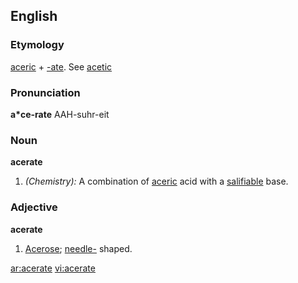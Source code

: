 ==English==

===Etymology===
[[aceric]] + [[-ate]].  See [[acetic]]

===Pronunciation===
'''a*ce-rate'''
AAH-suhr-eit

===Noun===
'''acerate'''

# ''(Chemistry):'' A combination of [[aceric]] acid with a [[salifiable]] base.

===Adjective===
'''acerate'''

# [[Acerose]]; [[needle-]] shaped.

[[ar:acerate]]
[[vi:acerate]]